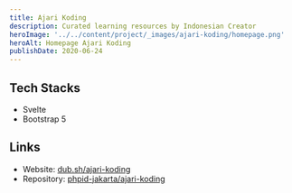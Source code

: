 ```yaml
---
title: Ajari Koding
description: Curated learning resources by Indonesian Creator
heroImage: '../../content/project/_images/ajari-koding/homepage.png'
heroAlt: Homepage Ajari Koding
publishDate: 2020-06-24
---
```


## Tech Stacks

- Svelte
- Bootstrap 5

## Links

- Website: [dub.sh/ajari-koding](https://dub.sh/ajari-koding)
- Repository: [phpid-jakarta/ajari-koding](https://github.com/phpid-jakarta/ajari-koding)

